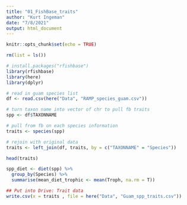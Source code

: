 ```yaml
---
title: "01_FishBase_traits"
author: "Kurt Ingeman"
date: "7/8/2021"
output: html_document
---
```


```r
knitr::opts_chunk$set(echo = TRUE)
```

```r
rm(list = ls())
```


```r
# install.packages("rfishbase")
library(rfishbase)
library(here)
library(dplyr)
```

```r

# read in guam species list 
df <- read.csv(here("Data", "RAMP_species_guam.csv"))

# turn taxon name into vector of chr to pull fb traits
spp <- df$TAXONNAME

# pull from fb on each species information 
traits <- species(spp)

# rejoin with original data
traits <- left_join(df, traits, by = c("TAXONNAME" = "Species"))

head(traits)

spp_diet <- diet(spp) %>% 
  group_by(Species) %>% 
  summarise(mean_diet_trophic <- mean(Troph, na.rm = T))

## Put into Drive: Trait data
write.csv(x = traits , file = here("Data", "Guam_spp_traits.csv"))

```

